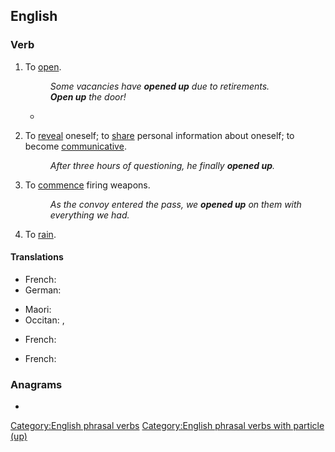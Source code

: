 ==English==

===Verb===
{{en-verb|opens up|opening up|opened up}}

# {{lb|en|intransitive|transitive}} To [[open]].
#: ''Some vacancies have '''opened up''' due to retirements.''
#: '''''Open up''' the door!''
#* {{quote-journal
|en
|date=February 1, 2011
|author=Phil McNulty
|title=Arsenal 2 - 1 Everton
|work=BBC
|url=http://news.bbc.co.uk/sport2/hi/football/eng_prem/9379477.stm
|page=
|passage=Wilshere then '''opened up''' Everton's defence, but Van Persie lifted his finish over the onrushing Howard and also over the bar.}}
# {{lb|en|intransitive}} To [[reveal]] oneself; to [[share]] personal information about oneself; to become [[communicative]].
#: ''After three hours of questioning, he finally '''opened up'''.''
# {{lb|en|intransitive}} To [[commence]] firing weapons.
#: ''As the convoy entered the pass, we '''opened up''' on them with everything we had.''
# {{lb|en|intransitive|figuratively|of the sky}} To [[rain]].
#:{{ux|en|The sky has really '''opened up'''. I've never seen this much rain!}}

====Translations====
{{trans-top|to open}}
* French: {{t+|fr|ouvrir}}
* German: {{t+|de|öffnen}}
{{trans-mid}}
* Maori: {{t|mi|matapihipihi}}
* Occitan: {{t+|oc|obrir}}, {{t+|oc|dobrir}}
{{trans-bottom}}

{{trans-top|to become communicative}}
* French: {{t+|fr|s'ouvrir}}
{{trans-mid}}
{{trans-bottom}}

{{trans-top|to commence firing weapons}}
* French: {{t+|fr|ouvrir le feu}}
{{trans-mid}}
{{trans-bottom}}

===Anagrams===
* {{anagrams|en|a=enoppu|unpope}}

[[Category:English phrasal verbs]]
[[Category:English phrasal verbs with particle (up)]]